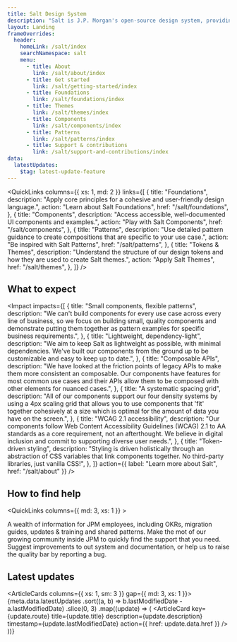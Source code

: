 ```yaml
---
title: Salt Design System
description: "Salt is J.P. Morgan's open-source design system, providing accessible components and extensive design resources to create exceptional digital experiences across lines of business."
layout: Landing
frameOverrides:
  header:
    homeLink: /salt/index
    searchNamespace: salt
    menu:
      - title: About
        link: /salt/about/index
      - title: Get started
        link: /salt/getting-started/index
      - title: Foundations
        link: /salt/foundations/index
      - title: Themes
        link: /salt/themes/index
      - title: Components
        link: /salt/components/index
      - title: Patterns
        link: /salt/patterns/index
      - title: Support & contributions
        link: /salt/support-and-contributions/index
data:
  latestUpdates:
    $tag: latest-update-feature
---
```


<QuickLinks
  columns={{ xs: 1, md: 2 }}
  links={[
    {
      title: "Foundations",
      description:
        "Apply core principles for a cohesive and user-friendly design language.",
      action: "Learn about Salt Foundations",
      href: "/salt/foundations",
    },
    {
      title: "Components",
      description:
        "Access accessible, well-documented UI components and examples.",
      action: "Play with Salt Components",
      href: "/salt/components",
    },
    {
      title: "Patterns",
      description:
        "Use detailed pattern guidance to create compositions that are specific to your use case.",
      action: "Be inspired with Salt Patterns",
      href: "/salt/patterns",
    },
    {
      title: "Tokens & Themes",
      description:
        "Understand the structure of our design tokens and how they are used to create Salt themes.",
      action: "Apply Salt Themes",
      href: "/salt/themes",
    },
  ]}
/>

## What to expect

<Impact
  impacts={[
    {
      title: "Small components, flexible patterns",
      description:
        "We can't build components for every use case across every line of business, so we focus on building small, quality components and demonstrate putting them together as pattern examples for specific business requirements.",
    },
    {
      title: "Lightweight, dependency-light",
      description:
        "We aim to keep Salt as lightweight as possible, with minimal dependencies. We've built our components from the ground up to be customizable and easy to keep up to date.",
    },
    {
      title: "Composable APIs",
      description:
        "We have looked at the friction points of legacy APIs to make them more consistent an composable. Our components have features for most common use cases and their APIs allow them to be composed with other elements for nuanced cases.",
    },
    {
      title: "A systematic spacing grid",
      description:
        "All of our components support our four density systems by using a 4px scaling grid that allows you to use components that 'fit' together cohesively at a size which is optimal for the amount of data you have on the screen.",
    },
    {
      title: "WCAG 2.1 accessibility",
      description:
        "Our components follow Web Content Accessibility Guidelines (WCAG) 2.1 to AA standards as a core requirement, not an afterthought. We believe in digital inclusion and commit to supporting diverse user needs.",
    },
    {
      title: "Token-driven styling",
      description:
        "Styling is driven holistically through an abstraction of CSS variables that link components together. No third-party libraries, just vanilla CSS!",
    },
  ]}
  action={{ label: "Learn more about Salt", href: "/salt/about" }}
/>

## How to find help

<QuickLinks columns={{ md: 3, xs: 1 }} >
    
  <QuickLink title="J.P. Morgan internal resources" action="Visit Salt's internal site" href="https://go/salt-ds">
    A wealth of information for JPM employees, including OKRs, migration guides, updates & training and shared patterns.
  </QuickLink>
    
  <QuickLink title="J.P. Morgan contributor" action="Get help from the team and community" href="https://go/salt-ds">
      Make the mot of our growing community inside JPM to quickly find the support that you need.
  </QuickLink>
    
  <QuickLink title="External contributor" action="Access Open Source support" href="/salt/support-and-contributions/index">
     Suggest improvements to out system and documentation, or help us to raise the quality bar by reporting a bug.
  </QuickLink>

</QuickLinks>

## Latest updates

<ArticleCards columns={{ xs: 1, sm: 3 }} gap={{ md: 3, xs: 1 }}>
  {meta.data.latestUpdates
    .sort((a, b) => b.lastModifiedDate - a.lastModifiedDate)
    .slice(0, 3)
    .map((update) => (
      <ArticleCard
        key={update.route}
        title={update.title}
        description={update.description}
        timestamp={update.lastModifiedDate}
        action={{ href: update.data.href }}
      />
    ))}
</ArticleCards>
